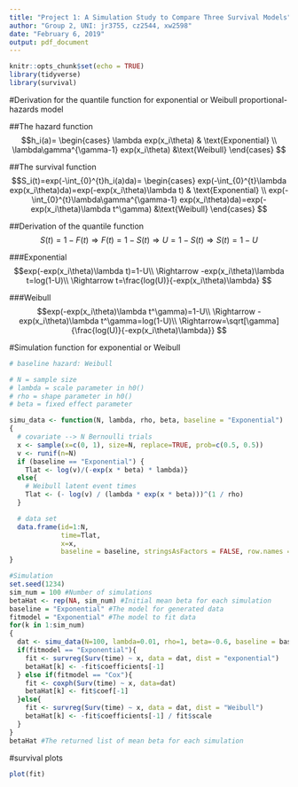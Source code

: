 ```yaml
---
title: "Project 1: A Simulation Study to Compare Three Survival Models"
author: "Group 2, UNI: jr3755, cz2544, xw2598"
date: "February 6, 2019"
output: pdf_document
---
```


```r
knitr::opts_chunk$set(echo = TRUE)
library(tidyverse)
library(survival)
```
#Derivation for the quantile function for exponential or Weibull proportional-hazards model

##The hazard function 
$$h_i(a)=
\begin{cases}
\lambda exp(x_i\theta) & \text{Exponential} \\
\lambda\gamma^{\gamma-1} exp(x_i\theta) &\text{Weibull}
\end{cases}
$$

##The survival function 
$$S_i(t)=exp(-\int_{0}^{t}h_i(a)da)=
\begin{cases}
exp(-\int_{0}^{t}\lambda exp(x_i\theta)da)=exp(-exp(x_i\theta)\lambda t) & \text{Exponential} \\
exp(-\int_{0}^{t}\lambda\gamma^{\gamma-1} exp(x_i\theta)da)=exp(-exp(x_i\theta)\lambda t^\gamma) &\text{Weibull}
\end{cases}
$$

##Derivation of the quantile function
$$S(t)=1-F(t) \Rightarrow F(t)=1-S(t) \Rightarrow U=1-S(t) \Rightarrow S(t)=1-U$$

###Exponential
$$exp(-exp(x_i\theta)\lambda t)=1-U\\
\Rightarrow -exp(x_i\theta)\lambda t=log(1-U)\\
\Rightarrow t=\frac{log(U)}{-exp(x_i\theta)\lambda}
$$

###Weibull
$$exp(-exp(x_i\theta)\lambda t^\gamma)=1-U\\
\Rightarrow -exp(x_i\theta)\lambda t^\gamma=log(1-U)\\
\Rightarrow=\sqrt[\gamma] {\frac{log(U)}{-exp(x_i\theta)\lambda}}
$$


#Simulation function for exponential or Weibull
```r

# baseline hazard: Weibull

# N = sample size    
# lambda = scale parameter in h0()
# rho = shape parameter in h0()
# beta = fixed effect parameter

simu_data <- function(N, lambda, rho, beta, baseline = "Exponential")
{
  # covariate --> N Bernoulli trials
  x <- sample(x=c(0, 1), size=N, replace=TRUE, prob=c(0.5, 0.5))
  v <- runif(n=N)
  if (baseline == "Exponential") {
    Tlat <- log(v)/(-exp(x * beta) * lambda)}
  else{
    # Weibull latent event times
    Tlat <- (- log(v) / (lambda * exp(x * beta)))^(1 / rho)
  }

  # data set
  data.frame(id=1:N,
             time=Tlat,
             x=x,
             baseline = baseline, stringsAsFactors = FALSE, row.names = NULL)
}
```


```r
#Simulation 
set.seed(1234)
sim_num = 100 #Number of simulations
betaHat <- rep(NA, sim_num) #Initial mean beta for each simulation
baseline = "Exponential" #The model for generated data
fitmodel = "Exponential" #The model to fit data
for(k in 1:sim_num)
{
  dat <- simu_data(N=100, lambda=0.01, rho=1, beta=-0.6, baseline = baseline)
  if(fitmodel == "Exponential"){
    fit <- survreg(Surv(time) ~ x, data = dat, dist = "exponential")
    betaHat[k] <- -fit$coefficients[-1]
  } else if(fitmodel == "Cox"){
    fit <- coxph(Surv(time) ~ x, data=dat)
    betaHat[k] <- fit$coef[-1]
  }else{
    fit <- survreg(Surv(time) ~ x, data = dat, dist = "Weibull")
    betaHat[k] <- -fit$coefficients[-1] / fit$scale
  }
}
betaHat #The returned list of mean beta for each simulation
```

#survival plots
```r

plot(fit)

```

